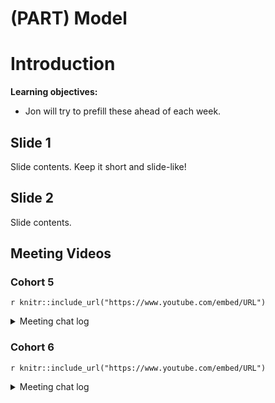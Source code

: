 # (PART) Model {-}

# Introduction

**Learning objectives:**

- Jon will try to prefill these ahead of each week.

## Slide 1

Slide contents. 
Keep it short and slide-like!

## Slide 2

Slide contents.

## Meeting Videos

### Cohort 5

`r knitr::include_url("https://www.youtube.com/embed/URL")`

<details>
  <summary> Meeting chat log </summary>
  
```
LOG
```
</details>

### Cohort 6

`r knitr::include_url("https://www.youtube.com/embed/URL")`

<details>
  <summary> Meeting chat log </summary>
  
```
LOG
```
</details>
